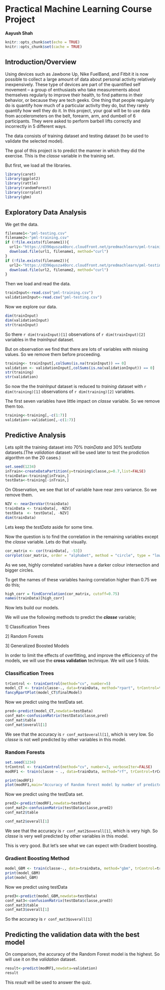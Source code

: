 # **Practical Machine Learning Course Project**

**Aayush Shah**

```r
knitr::opts_chunk$set(echo = TRUE)
knitr::opts_chunk$set(cache = TRUE)

```

## **Introduction/Overview**

Using devices such as Jawbone Up, Nike FuelBand, and Fitbit it is now possible to collect a large amount of data about personal activity relatively inexpensively. These type of devices are part of the quantified self movement – a group of enthusiasts who take measurements about themselves regularly to improve their health, to find patterns in their behavior, or because they are tech geeks. One thing that people regularly do is quantify how much of a particular activity they do, but they rarely quantify how well they do it. In this project, your goal will be to use data from accelerometers on the belt, forearm, arm, and dumbell of 6 participants. They were asked to perform barbell lifts correctly and incorrectly in 5 different ways.

The data consists of training dataset and testing dataset (to be used to validate the selected model).

The goal of this project is to predict the manner in which they did the exercise. This is the _classe_ variable in the training set.

But first, we load all the libraries.

```r
library(caret)
library(ggplot2)
library(rattle)
library(randomForest)
library(corrplot)
library(gbm)
```

## **Exploratory Data Analysis**

We get the data.

```r
filename1<-"pml-testing.csv"
filename2<-"pml-training.csv"
if (!file.exists(filename1)){
  url1<-"https://d396qusza40orc.cloudfront.net/predmachlearn/pml-training.csv"
  download.file(url1, filename1, method="curl")
}  
if (!file.exists(filename2)){
  url2<-"https://d396qusza40orc.cloudfront.net/predmachlearn/pml-testing.csv"
  download.file(url2, filename2, method="curl")
}
```

Then we load and read the data.

```r
trainInput<-read.csv("pml-training.csv")
validationInput<-read.csv("pml-testing.csv")
```

Now we explore our data.
```r
dim(trainInput)
dim(validationInput)
str(trainInput)

```

So there `r dim(trainInput)[1] ` observations of `r dim(trainInput)[2]` variables in the _trainInput_ dataset.

But on observation we find that there are lots of variables with missing values. So we remove them before proceeding.

```r
training<- trainInput[,colSums(is.na(trainInput)) == 0]
validation <- validationInput[,colSums(is.na(validationInput)) == 0]
str(training)
str(validation)
```

So now the the _trainInput_ dataset is reduced to _training_ dataset with `r dim(training)[1]` observations of `r dim(training)[2]` variables.

The first seven variables have little impact on _classe_ variable. So we remove them too.

```r
training<-training[,-c(1:7)]
validation<-validation[,-c(1:7)]

```


## **Predictive Analysis**

Lets split the training dataset into 70% _trainData_ and 30% _testData_ datasets.(The _validation_ dataset will be used later to test the prodiction algorithm on the 20 cases.)

```r
set.seed(1234) 
inTrain<-createDataPartition(y=training$classe,p=0.7,list=FALSE)
trainData<-training[inTrain,]
testData<-training[-inTrain,]
```

On Observation, we see that lot of variable have near zero variance. So we remove them.

```r
NZV <- nearZeroVar(trainData)
trainData <- trainData[, -NZV]
testData  <- testData[, -NZV]
dim(trainData)
```


Lets keep the _testData_ aside for some time.

Now the question is to find the correlation in the remaining variables except the _classe_ variable. Lets do that visually.

```r
cor_matrix <- cor(trainData[, -53])
corrplot(cor_matrix, order = "alphabet", method = "circle", type = "lower",tl.cex = 0.8, tl.col = rgb(0, 0, 0))
```

As we see, highly correlated variables have a darker colour intersection and bigger circles.

To get the names of these variables having correlation higher than 0.75 we do this;

```r
high_corr = findCorrelation(cor_matrix, cutoff=0.75)
names(trainData)[high_corr]

```


Now lets build our models.

We will use the following methods to predict the **_classe_** variable;

  1] Classification Trees
  
  2] Random Forests
  
  3] Generalized Boosted Models
  
In order to limit the effects of overfitting, and improve the efficicency of the models, we will use the **cross validation** technique. We will use 5 folds.


### **Classification Trees**

```r
trControl <- trainControl(method="cv", number=5)
model_CT <- train(classe~., data=trainData, method="rpart", trControl=trControl)
fancyRpartPlot(model_CT$finalModel)

```

Now we predict using the testData set.

```r
pred<-predict(model_CT,newdata=testData)
conf_mat<-confusionMatrix(testData$classe,pred)
conf_mat$table
conf_mat$overall[1]
```

We see that the accuracy is `r conf_mat$overall[1]`, which is very low. So _classe_ is not well predicted by other variables in this model.

### **Random Forests**

```r
set.seed(1234)
trControl <- trainControl(method="cv", number=3, verboseIter=FALSE)
modRF1 <- train(classe ~ ., data=trainData, method="rf", trControl=trControl)
```


```r
print(modRF1)
plot(modRF1,main="Accuracy of Random forest model by number of predictors")

```

Now we predict using the testData set.

```r
pred2<-predict(modRF1,newdata=testData)
conf_mat2<-confusionMatrix(testData$classe,pred2)
conf_mat2$table

conf_mat2$overall[1]

```

We see that the accuracy is `r conf_mat2$overall[1]`, which is very high. So _classe_ is very well predicted by other variables in this model.

This is very good. But let’s see what we can expect with Gradient boosting.

### **Gradient Boosting Method**

```r
model_GBM <- train(classe~., data=trainData, method="gbm", trControl=trControl, verbose=FALSE)
print(model_GBM)
plot(model_GBM)
```

Now we predict using testData

```r
pred3<-predict(model_GBM,newdata=testData)
conf_mat3<-confusionMatrix(testData$classe,pred3)
conf_mat3$table
conf_mat3$overall[1]
```
So the accuracy is `r conf_mat3$overall[1]`

## **Predicting the validation data with the best model**

On comparison, the accuracy of the Random Forest model is the highest. So will use it on the _validation_ dataset.

```r
result<-predict(modRF1,newdata=validation)
result
```

This _result_ will be used to answer the quiz.

